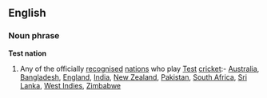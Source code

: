 ==English==
===Noun phrase===
'''Test nation'''
#{{Cricket}} Any of the officially [[recognised]] [[nation]]s who play [[Test]] [[cricket]]:- [[Australia]], [[Bangladesh]], [[England]], [[India]], [[New Zealand]], [[Pakistan]], [[South Africa]], [[Sri Lanka]], [[West Indies]], [[Zimbabwe]]